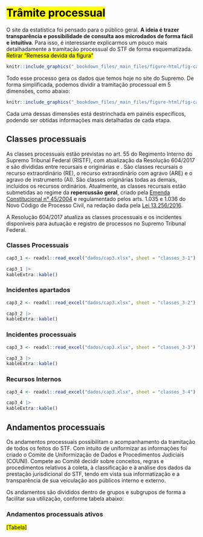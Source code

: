 # <mark>Trâmite processual</mark> {#tramite}

O site da estatística foi pensado para o público geral. **A ideia é trazer transparência e possibilidade de consulta aos microdados de forma fácil e intuitiva**. Para isso, é interessante explicarmos um pouco mais detalhadamente a tramitação processual do STF de forma esquematizada. <mark>Retirar "Remessa devida da figura"</mark>

```r
knitr::include_graphics("_bookdown_files/_main_files/figure-html/fig-cap3-1.png")
```

Todo esse processo gera os dados que temos hoje no site do Supremo. De forma simplificada, podemos dividir a tramitação processual em 5 dimensões, como abaixo:

```r
knitr::include_graphics("_bookdown_files/_main_files/figure-html/fig-cap3-2.png")
```

Cada uma dessas dimensões está destrinchada em painéis específicos, podendo ser obtidas informações mais detalhadas de cada etapa.

## Classes processuais

As classes processuais estão previstas no art. 55 do Regimento Interno do Supremo Tribunal Federal (RISTF), com atualização da Resolução 604/2017 e são divididas entre recursais e originárias e . São classes recursais o recurso extraordinário (RE), o recurso extraordinário com agravo (ARE) e o agravo de instrumento (AI). São classes originárias todas as demais, incluídos os recursos ordinários.  Atualmente, as classes recursais estão submetidas ao regime da **repercussão geral**, criado pela [Emenda Constitucional n° 45/2004](http://www.planalto.gov.br/ccivil_03/Constituicao/Emendas/Emc/emc45.htm#art9) e regulamentado pelos arts. 1.035 e 1.036 do Novo Código de Processo Civil, na redação dada pela [Lei 13.256/2016](http://www.planalto.gov.br/ccivil_03/_Ato2015-2018/2016/Lei/L13256.htm#art3).

A Resolução 604/2017 atualiza as classes processuais e os incidentes disponíveis para autuação e registro de processos no Supremo Tribunal Federal.

### Classes Processuais

```r

cap3_1 <- readxl::read_excel("dados/cap3.xlsx", sheet = "classes_3-1")

cap3_1 |> 
kableExtra::kable()
```


### Incidentes apartados

```r

cap3_2 <- readxl::read_excel("dados/cap3.xlsx", sheet = "classes_3-2")

cap3_2 |> 
kableExtra::kable()
```

### Incidentes processuais

```r

cap3_3 <- readxl::read_excel("dados/cap3.xlsx", sheet = "classes_3-3")

cap3_3 |> 
kableExtra::kable()
```

### Recursos Internos

```r

cap3_4 <- readxl::read_excel("dados/cap3.xlsx", sheet = "classes_3-4")

cap3_4 |> 
kableExtra::kable()
```

## Andamentos processuais

Os andamentos processuais possibilitam o acompanhamento da tramitação de todos os feitos do STF. Com intuito de uniformizar as informações foi criado o Comite de Uniformização de Dados e Procedimentos Judiciais (COUNI). Compete ao Comitê decidir sobre conceitos, regras e procedimentos relativos à coleta, à classificação e à análise dos dados da prestação jurisdicional do STF, tendo em vista sua informatização e a transparência de sua veiculação aos públicos interno e externo.

Os andamentos são divididos dentro de grupos e subgrupos de forma a facilitar sua utilização, conforme tabela abaixo:

### Andamentos processuais ativos

<mark>[Tabela]</mark>



<!-- You can add parts to organize one or more book chapters together. Parts can be inserted at the top of an .Rmd file, before the first-level chapter heading in that same file.  -->

<!-- Add a numbered part: `# (PART) Act one {-}` (followed by `# A chapter`) -->

<!-- Add an unnumbered part: `# (PART\*) Act one {-}` (followed by `# A chapter`) -->

<!-- Add an appendix as a special kind of un-numbered part: `# (APPENDIX) Other stuff {-}` (followed by `# A chapter`). Chapters in an appendix are prepended with letters instead of numbers. -->



